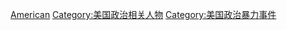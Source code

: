 [[Category:各國革命家|American]]
[[Category:美国政治相关人物|Category:美国政治相关人物]]
[[Category:美国政治暴力事件|Category:美国政治暴力事件]]